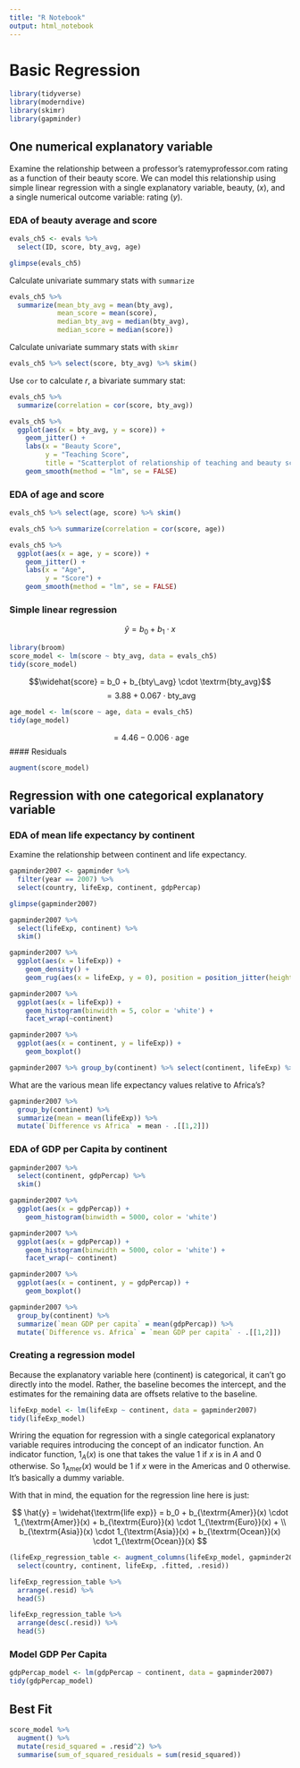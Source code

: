```yaml
---
title: "R Notebook"
output: html_notebook
---
```


# Basic Regression

```r
library(tidyverse)
library(moderndive)
library(skimr)
library(gapminder)
```

## One numerical explanatory variable

Examine the relationship between a professor's ratemyprofessor.com rating as a function of their beauty score. We can model this relationship using simple linear regression with a single explanatory variable, beauty, ($x$), and a single numerical outcome variable: rating ($y$).

### EDA of beauty average and score

```r
evals_ch5 <- evals %>% 
  select(ID, score, bty_avg, age)

glimpse(evals_ch5)
```

Calculate univariate summary stats with `summarize`

```r
evals_ch5 %>% 
  summarize(mean_bty_avg = mean(bty_avg), 
            mean_score = mean(score),
            median_bty_avg = median(bty_avg), 
            median_score = median(score))
```

Calculate univariate summary stats with `skimr`

```r
evals_ch5 %>% select(score, bty_avg) %>% skim()
```

Use `cor` to calculate $r$, a bivariate summary stat:

```r
evals_ch5 %>%
  summarize(correlation = cor(score, bty_avg))
```
```r
evals_ch5 %>% 
  ggplot(aes(x = bty_avg, y = score)) +
    geom_jitter() + 
    labs(x = "Beauty Score",
         y = "Teaching Score",
         title = "Scatterplot of relationship of teaching and beauty scores") + 
    geom_smooth(method = "lm", se = FALSE)
```

### EDA of age and score

```r
evals_ch5 %>% select(age, score) %>% skim()
```

```r
evals_ch5 %>% summarize(correlation = cor(score, age))
```

```r
evals_ch5 %>% 
  ggplot(aes(x = age, y = score)) +
    geom_jitter() +
    labs(x = "Age",
         y = "Score") +
    geom_smooth(method = "lm", se = FALSE)
```

### Simple linear regression

$$\hat{y} = b_0 + b_1 \cdot x$$

```r
library(broom)
score_model <- lm(score ~ bty_avg, data = evals_ch5)
tidy(score_model)
```

$$\widehat{score} = b_0 + b_{bty\_avg} \cdot \textrm{bty_avg}$$
$$ = 3.88 + 0.067 \cdot \textrm{bty_avg}$$

```r
age_model <- lm(score ~ age, data = evals_ch5)
tidy(age_model)
```
$$ = 4.46 - 0.006 \cdot \textrm{age}$$
#### Residuals

```r
augment(score_model)
```

## Regression with one categorical explanatory variable

### EDA of mean life expectancy by continent

Examine the relationship between continent and life expectancy.

```r
gapminder2007 <- gapminder %>% 
  filter(year == 2007) %>% 
  select(country, lifeExp, continent, gdpPercap)

glimpse(gapminder2007)
```
```r
gapminder2007 %>% 
  select(lifeExp, continent) %>% 
  skim()
```
```r
gapminder2007 %>% 
  ggplot(aes(x = lifeExp)) +
    geom_density() +
    geom_rug(aes(x = lifeExp, y = 0), position = position_jitter(height = 0))
```
```r
gapminder2007 %>% 
  ggplot(aes(x = lifeExp)) +
    geom_histogram(binwidth = 5, color = 'white') +
    facet_wrap(~continent)
```
```r
gapminder2007 %>% 
  ggplot(aes(x = continent, y = lifeExp)) +
    geom_boxplot()
```

```r
gapminder2007 %>% group_by(continent) %>% select(continent, lifeExp) %>% skim()
```

What are the various mean life expectancy values relative to Africa's?

```r
gapminder2007 %>% 
  group_by(continent) %>% 
  summarize(mean = mean(lifeExp)) %>% 
  mutate(`Difference vs Africa` = mean - .[[1,2]])
```

### EDA of GDP per Capita by continent

```r
gapminder2007 %>% 
  select(continent, gdpPercap) %>% 
  skim()
```
```r
gapminder2007 %>% 
  ggplot(aes(x = gdpPercap)) +
    geom_histogram(binwidth = 5000, color = 'white')
```
```r
gapminder2007 %>% 
  ggplot(aes(x = gdpPercap)) +
    geom_histogram(binwidth = 5000, color = 'white') +
    facet_wrap(~ continent)
```
```r
gapminder2007 %>% 
  ggplot(aes(x = continent, y = gdpPercap)) +
    geom_boxplot()
```
```r
gapminder2007 %>% 
  group_by(continent) %>% 
  summarize(`mean GDP per capita` = mean(gdpPercap)) %>% 
  mutate(`Difference vs. Africa` = `mean GDP per capita` - .[[1,2]])
```

### Creating a regression model

Because the explanatory variable here (continent) is categorical, it can't go directly into the model. Rather, the baseline becomes the intercept, and the estimates for the remaining data are offsets relative to the baseline.

```r
lifeExp_model <- lm(lifeExp ~ continent, data = gapminder2007)
tidy(lifeExp_model)
```

Wriring the equation for regression with a single categorical explanatory variable requires introducing the concept of an indicator function. An indicator function, $1_A(x)$ is one that takes the value $1$ if $x$ is in $A$ and $0$ otherwise. So $1_{\textrm{Amer}}(x)$ would be $1$ if $x$ were in the Americas and $0$ otherwise. It's basically a dummy variable.

With that in mind, the equation for the regression line here is just:

$$
  \hat{y} = \widehat{\textrm{life exp}} = 
    b_0 + b_{\textrm{Amer}}(x) \cdot 1_{\textrm{Amer}}(x) + 
    b_{\textrm{Euro}}(x) \cdot 1_{\textrm{Euro}}(x) + \\ 
    b_{\textrm{Asia}}(x) \cdot 1_{\textrm{Asia}}(x) + 
    b_{\textrm{Ocean}}(x) \cdot 1_{\textrm{Ocean}}(x) 
$$

```r
(lifeExp_regression_table <- augment_columns(lifeExp_model, gapminder2007) %>% 
  select(country, continent, lifeExp, .fitted, .resid))
```

```r
lifeExp_regression_table %>% 
  arrange(.resid) %>% 
  head(5)
```
```r
lifeExp_regression_table %>% 
  arrange(desc(.resid)) %>% 
  head(5)
```


### Model GDP Per Capita

```r
gdpPercap_model <- lm(gdpPercap ~ continent, data = gapminder2007)
tidy(gdpPercap_model)
```

## Best Fit

```r
score_model %>% 
  augment() %>% 
  mutate(resid_squared = .resid^2) %>% 
  summarise(sum_of_squared_residuals = sum(resid_squared))
```

